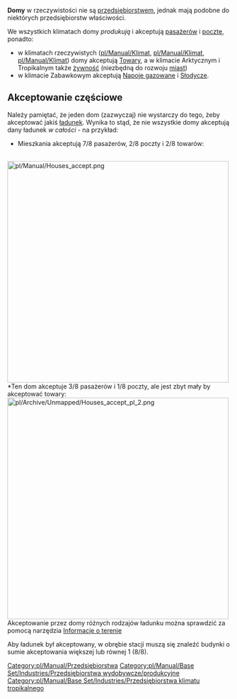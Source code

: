 {{pl/Informacja| Ten artykuł opisuje domy jako przedsiębiorstwo. Zobacz też: [[pl/Manual/Miasta|Miasto]]}}


{{pl/Manual/Base Set/Industries/Przedsiębiorstwa|name=Domy
|image=pl/Archive/Unmapped/Houses diff.png
|caption=Umiarkowany, Arktyczny,<br> Tropikalny i Zabawwkowy
|climates=[[pl/Manual/Klimat]], [[pl/Manual/Klimat]], [[pl/Manual/Klimat]], [[pl/Manual/Klimat]]
|accepts=[[pl/Manual/Base Set/Cargos/Pasażerowie|Pasażerowie]], [[pl/Manual/Base Set/Cargos/Poczta|Poczta]] (wszystkie klimaty)<br> [[pl/Manual/Base Set/Cargos/Towary|Towary]] (wszystkie klimaty oprócz Zabawkowego)<br>[[pl/Manual/Base Set/Cargos/Żywność|Żywność]] (Arktyczny i Tropikalny)<br> [[pl/Manual/Base Set/Cargos/Napoje gazowane|Napoje gazowane]] i [[pl/Manual/Base Set/Cargos/Słodycze|Słodycze]] (tylko Zabawkowy)
|produces=[[pl/Manual/Base Set/Cargos/Drewno|Drewno]]
}}
'''Domy''' w rzeczywistości nie są [[pl/Manual/Przedsiębiorstwa|przedsiębiorstwem]], jednak mają podobne do niektórych przedsiębiorstw właściwości.

We wszystkich klimatach domy ''produkują'' i akceptują [[pl/Manual/Base Set/Cargos/Pasażerowie|pasażerów]] i [[pl/Manual/Base Set/Cargos/Poczta|pocztę]], ponadto: 
*w klimatach rzeczywistych ([[pl/Manual/Klimat]], [[pl/Manual/Klimat]], [[pl/Manual/Klimat]]) domy akceptują [[pl/Manual/Base Set/Cargos/Towary|Towary]], a w klimacie Arktycznym i Tropikalnym także [[pl/Manual/Base Set/Cargos/Żywność|żywność]] (niezbędną do rozwoju [[pl/Manual/Miasta|miast]])
* w klimacie Zabawkowym akceptują [[pl/Manual/Base Set/Cargos/Napoje gazowane|Napoje gazowane]] i [[pl/Manual/Base Set/Cargos/Słodycze|Słodycze]].

==Akceptowanie częściowe==

Należy pamiętać, że jeden dom (zazwyczaj) nie wystarczy do tego, żeby akceptować jakiś [[pl/Manual/Ładunek|ładunek]]. Wynika to stąd, że nie wszystkie domy akceptują dany ładunek ''w całości'' - na przykład: 
*Mieszkania akceptują 7/8 pasażerów, 2/8 poczty i 2/8 towarów:
<br>
[[File:pl/Manual/Houses accept.png|none|500px|thumb]]
<br>
*Ten dom akceptuje 3/8 pasażerów i 1/8 poczty, ale jest zbyt mały by akceptować towary:
<br>
[[File:pl/Archive/Unmapped/Houses accept pl 2.png|none|500px|thumb]]
<br>
Akceptowanie przez domy różnych rodzajów ładunku można sprawdzić za pomocą narzędzia [[pl/Manual/Informacja o terenie|Informacje o terenie]]

Aby ładunek był akceptowany, w obrębie stacji muszą się znaleźć budynki o sumie akceptowania większej lub równej 1 (8/8).

{{pl/Manual/Base Set/Industries/Navbox Industries}}

[[Category:pl/Manual/Przedsiębiorstwa]]
[[Category:pl/Manual/Base Set/Industries/Przedsiębiorstwa wydobywcze/produkcyjne]]
[[Category:pl/Manual/Base Set/Industries/Przedsiębiorstwa klimatu tropikalnego]]